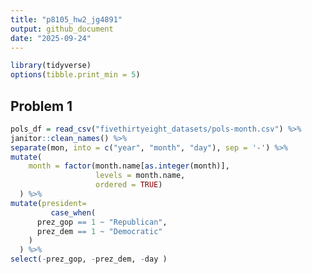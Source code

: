 ```yaml
---
title: "p8105_hw2_jg4891"
output: github_document
date: "2025-09-24"
---
```


```r
library(tidyverse)
options(tibble.print_min = 5)

```
## Problem 1
```r
pols_df = read_csv("fivethirtyeight_datasets/pols-month.csv") %>% 
janitor::clean_names() %>% 
separate(mon, into = c("year", "month", "day"), sep = '-') %>% 
mutate(
    month = factor(month.name[as.integer(month)], 
                   levels = month.name, 
                   ordered = TRUE)
  ) %>% 
mutate(president=
         case_when(
      prez_gop == 1 ~ "Republican",
      prez_dem == 1 ~ "Democratic"
    )
  ) %>% 
select(-prez_gop, -prez_dem, -day )
```


